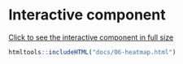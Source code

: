 # Interactive component

<a href="06-heatmap.html">Click to see the interactive component in full size</a>

```r
htmltools::includeHTML("docs/06-heatmap.html")
```


